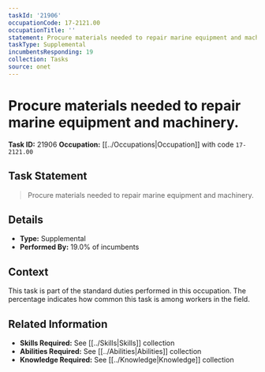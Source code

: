 ```yaml
---
taskId: '21906'
occupationCode: 17-2121.00
occupationTitle: ''
statement: Procure materials needed to repair marine equipment and machinery.
taskType: Supplemental
incumbentsResponding: 19
collection: Tasks
source: onet
---
```

# Procure materials needed to repair marine equipment and machinery.

**Task ID:** 21906
**Occupation:** [[../Occupations|Occupation]] with code `17-2121.00`

## Task Statement

> Procure materials needed to repair marine equipment and machinery.

## Details

- **Type:** Supplemental
- **Performed By:** 19.0% of incumbents

## Context

This task is part of the standard duties performed in this occupation. The percentage indicates how common this task is among workers in the field.

## Related Information

- **Skills Required:** See [[../Skills|Skills]] collection
- **Abilities Required:** See [[../Abilities|Abilities]] collection
- **Knowledge Required:** See [[../Knowledge|Knowledge]] collection
